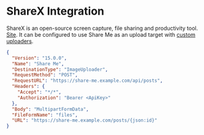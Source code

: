 
# ShareX Integration

ShareX is an open-source screen capture, file sharing and productivity tool. [Site](https://getsharex.com/). It can be configured to use Share Me as an upload target with [custom uploaders](https://getsharex.com/docs/custom-uploader).

```json
{
  "Version": "15.0.0",
  "Name": "Share Me",
  "DestinationType": "ImageUploader",
  "RequestMethod": "POST",
  "RequestURL": "https://share-me.example.com/api/posts",
  "Headers": {
    "Accept": "*/*",
    "Authorization": "Bearer <ApiKey>"
  },
  "Body": "MultipartFormData",
  "FileFormName": "files",
  "URL": "https://share-me.example.com/posts/{json:id}"
}
```

